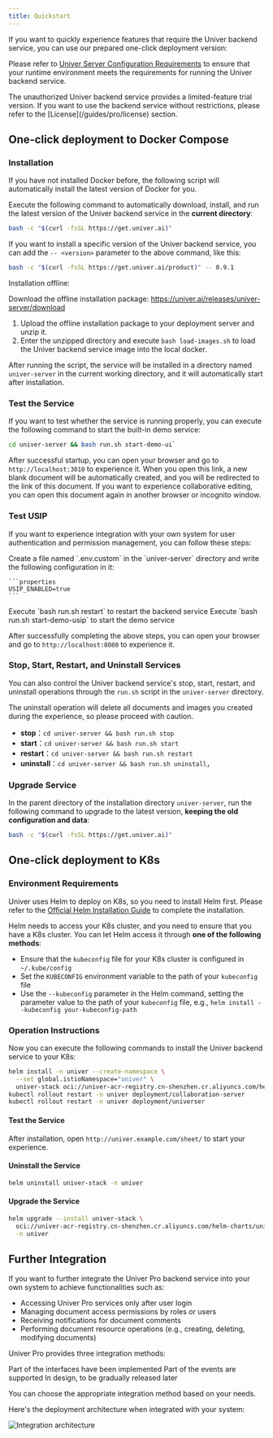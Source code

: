 ```yaml
---
title: Quickstart
---
```


If you want to quickly experience features that require the Univer backend service, you can use our prepared one-click deployment version:

Please refer to [Univer Server Configuration Requirements](/guides/pro#evironment-requirements) to ensure that your runtime environment meets the requirements for running the Univer backend service.

<Callout>
  The unauthorized Univer backend service provides a limited-feature trial version. If you want to use the backend service without restrictions, please refer to the [License](/guides/pro/license) section.
</Callout>

## One-click deployment to Docker Compose

### Installation

<Callout type="warning" title="Note">
  If you have not installed Docker before, the following script will automatically install the latest version of Docker for you.
</Callout>

Execute the following command to automatically download, install, and run the latest version of the Univer backend service in the **current directory**:

```bash
bash -c "$(curl -fsSL https://get.univer.ai)"
```

If you want to install a specific version of the Univer backend service, you can add the `-- <version>` parameter to the above command, like this:

```bash
bash -c "$(curl -fsSL https://get.univer.ai/product)" -- 0.9.1
```

Installation offline:

Download the offline installation package: https://univer.ai/releases/univer-server/download

1. Upload the offline installation package to your deployment server and unzip it.
2. Enter the unzipped directory and execute `bash load-images.sh` to load the Univer backend service image into the local docker.

After running the script, the service will be installed in a directory named `univer-server` in the current working directory, and it will automatically start after installation.

### Test the Service

If you want to test whether the service is running properly, you can execute the following command to start the built-in demo service:

```bash
cd univer-server && bash run.sh start-demo-ui`
```

After successful startup, you can open your browser and go to `http://localhost:3010` to experience it. When you open this link, a new blank document will be automatically created, and you will be redirected to the link of this document. If you want to experience collaborative editing, you can open this document again in another browser or incognito window.

### Test USIP

If you want to experience integration with your own system for user authentication and permission management, you can follow these steps:

<Steps>
  <Step>
    Create a file named `.env.custom` in the `univer-server` directory and write the following configuration in it:

    ```properties
    USIP_ENABLED=true
    ```
  </Step>
  <Step>
    Execute `bash run.sh restart` to restart the backend service
  </Step>
  <Step>
    Execute `bash run.sh start-demo-usip` to start the demo service
  </Step>
</Steps>

After successfully completing the above steps, you can open your browser and go to `http://localhost:8080` to experience it.

### Stop, Start, Restart, and Uninstall Services

You can also control the Univer backend service's stop, start, restart, and uninstall operations through the `run.sh` script in the `univer-server` directory.

<Callout type="warning" title="Caution">
  The uninstall operation will delete all documents and images you created during the experience, so please proceed with caution.
</Callout>

- **stop**：`cd univer-server && bash run.sh stop`
- **start**：`cd univer-server && bash run.sh start`
- **restart**：`cd univer-server && bash run.sh restart`
- **uninstall**：`cd univer-server && bash run.sh uninstall`，

### Upgrade Service

In the parent directory of the installation directory `univer-server`, run the following command to upgrade to the latest version, **keeping the old configuration and data**:

```bash
bash -c "$(curl -fsSL https://get.univer.ai)"
```

## One-click deployment to K8s

### Environment Requirements

Univer uses Helm to deploy on K8s, so you need to install Helm first. Please refer to the [Official Helm Installation Guide](https://helm.sh/docs/intro/install/) to complete the installation.

Helm needs to access your K8s cluster, and you need to ensure that you have a K8s cluster. You can let Helm access it through **one of the following methods**:

- Ensure that the `kubeconfig` file for your K8s cluster is configured in `~/.kube/config`
- Set the `KUBECONFIG` environment variable to the path of your `kubeconfig` file
- Use the `--kubeconfig` parameter in the Helm command, setting the parameter value to the path of your `kubeconfig` file, e.g., `helm install --kubeconfig your-kubeconfig-path`

### Operation Instructions

Now you can execute the following commands to install the Univer backend service to your K8s:

```bash
helm install -n univer --create-namespace \
  --set global.istioNamespace="univer" \
  univer-stack oci://univer-acr-registry.cn-shenzhen.cr.aliyuncs.com/helm-charts/univer-stack
kubectl rollout restart -n univer deployment/collaboration-server
kubectl rollout restart -n univer deployment/universer
```

#### Test the Service

After installation, open `http://univer.example.com/sheet/` to start your experience.

#### Uninstall the Service

```bash
helm uninstall univer-stack -n univer
```

#### Upgrade the Service

```bash
helm upgrade --install univer-stack \
  oci://univer-acr-registry.cn-shenzhen.cr.aliyuncs.com/helm-charts/univer-stack \
  -n univer
```

## Further Integration

If you want to further integrate the Univer Pro backend service into your own system to achieve functionalities such as:

- Accessing Univer Pro services only after user login
- Managing document access permissions by roles or users
- Receiving notifications for document comments
- Performing document resource operations (e.g., creating, deleting, modifying documents)

Univer Pro provides three integration methods:

<Cards>
  <Card title="USIP" href="/en-US/guides/pro/usip">
    Part of the interfaces have been implemented
  </Card>
  <Card title="Univer Event Ssynchronization" href="/en-US/guides/pro/event-sync">
    Part of the events are supported
  </Card>
  <Card title="OpenAPI">
    In design, to be gradually released later
  </Card>
</Cards>

You can choose the appropriate integration method based on your needs.

Here's the deployment architecture when integrated with your system:

![Integration architecture](./server/integration-arch.png)
